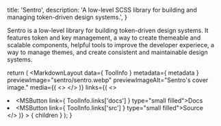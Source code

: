 
  title: 'Sentro',
  description: 'A low-level SCSS library for building and managing token-driven design systems.',
}


Sentro is a low-level library for building token-driven design systems. It features token and key management, a way to create themeable and scalable components, helpful tools to improve the developer experiece, a way to manage themes, and create consistent and maintainable design systems.

  return (
    <MarkdownLayout
      data={ ToolInfo }
      metadata={ metadata }
      previewImage="sentro/sentro.webp"
      previewImageAlt="Sentro's cover image."
      media={(
        <>
          <PreviewImage src="/img/sentro/sentro-sample-code.webp" alt="A design system using Sentro as its core." />
        </>
      )}
      links={(
        <>
          <li><MSButton link={ ToolInfo.links['docs'] } type="small filled">Docs</MSButton></li>
          <li><MSButton link={ ToolInfo.links['src'] } type="small filled">Source</MSButton></li>
        </>
      )}
    >
      { children }
    </MarkdownLayout>
  );
}